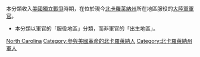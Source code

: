 本分類收入[[美國獨立戰爭|美國獨立戰爭]]時期，在位於現今[[北卡羅萊納州|北卡羅萊納州]]所在地區服役的[[大陸軍|大陸軍]][[軍官|軍官]]。
* 本分類以軍官的「服役地區」分類，而非軍官的「出生地區」。

[[Category:十三殖民地大陸軍軍官|North Carolina]]
[[Category:參與美國革命的北卡羅萊納人|Category:參與美國革命的北卡羅萊納人]]
[[Category:北卡羅萊納州軍人|Category:北卡羅萊納州軍人]]